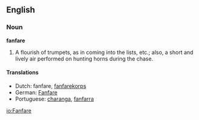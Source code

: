 ==English==

===Noun===

'''fanfare'''

#A flourish of trumpets, as in coming into the lists, etc.; also, a short and lively air performed on hunting horns during the chase.

====Translations====
*Dutch: fanfare, [[fanfarekorps]]
*German: [[Fanfare]]
*Portuguese:  [[charanga]], [[fanfarra]]

[[io:Fanfare]]